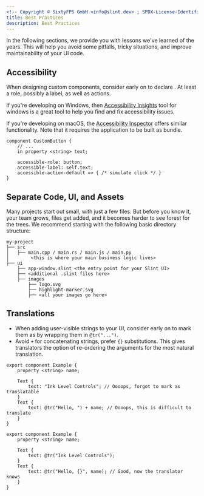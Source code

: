 ```yaml
---
<!-- Copyright © SixtyFPS GmbH <info@slint.dev> ; SPDX-License-Identifier: MIT -->
title: Best Practices
description: Best Practices
---
```



In the following sections, we provide you with lessons we've learned of the years. This will help you avoid some pitfalls, tricky situations, and improve maintainability of your UI code.

## Accessibility

When designing custom components, consider early on to declare <Link type="AccessibleProperties" label="accessibility properties" />. At least a role, possibly a label, as well as actions.

If you're developing on Windows, then [Accessibility Insights](https://accessibilityinsights.io/docs/windows/overview/) tool for windows is a great tool to help you find and fix accessibility issues.

If you're developing on macOS, the [Accessibility Inspector](https://developer.apple.com/documentation/accessibility/accessibility-inspector) offers similar functionality. Note that it requires the application to be built as bundle.

```slint
component CustomButton {
    // ...
    in property <string> text;

    accessible-role: button;
    accessible-label: self.text;
    accessible-action-default => { /* simulate click */ }
}
```

## Separate Code, UI, and Assets

Many projects start out small, with just a few files. But before you know it, your team grows, files get added, and it becomes harder to see forest for the trees. We recommend starting with the following basic directory structure:

```
my-project
├── src
│   ├── main.cpp / main.rs / main.js / main.py
│        <this is where your main business logic lives>
├── ui
    ├── app-window.slint <the entry point for your Slint UI>
    ├── <additional .slint files here>
    ├── images
        ├── logo.svg
        ├── highlight-marker.svg
        ├── <all your images go here>

```

## Translations

* When adding user-visible strings to your UI, consider early on to mark them as <Link type="translations" label="translatable" /> by wrapping them in `@tr("...")`.
* Avoid `+` for concatenating strings, prefer `{}` substitutions. This gives translators the option of re-ordering the arguments for the most natural translation.

<Aside type="caution">

```slint
export component Example {
    property <string> name;

    Text {
        text: "Ink Level Controls"; // Oooops, forgot to mark as translatable
    }
    Text {
        text: @tr("Hello, ") + name; // Oooops, this is difficult to translate
    }
}
```

</Aside>

<Aside type="tip">

```slint
export component Example {
    property <string> name;

    Text {
        text: @tr("Ink Level Controls");
    }
    Text {
        text: @tr("Hello, {}", name); // Good, now the translator knows
    }
}
```

</Aside>

